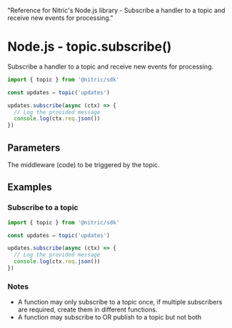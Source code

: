   "Reference for Nitric's Node.js library - Subscribe a handler to a topic and receive new events for processing."

# Node.js - topic.subscribe()

Subscribe a handler to a topic and receive new events for processing.

```javascript
import { topic } from '@nitric/sdk'

const updates = topic('updates')

updates.subscribe(async (ctx) => {
  // Log the provided message
  console.log(ctx.req.json())
})
```

## Parameters

<Properties>
  <Property
    name="middleware"
    required
    type="EventMiddleware or EventMiddleware[]"
  >
    The middleware (code) to be triggered by the topic.
  </Property>
</Properties>

## Examples

### Subscribe to a topic

```javascript
import { topic } from '@nitric/sdk'

const updates = topic('updates')

updates.subscribe(async (ctx) => {
  // Log the provided message
  console.log(ctx.req.json())
})
```

### Notes

- A function may only subscribe to a topic once, if multiple subscribers are required, create them in different functions.
- A function may subscribe to OR publish to a topic but not both
